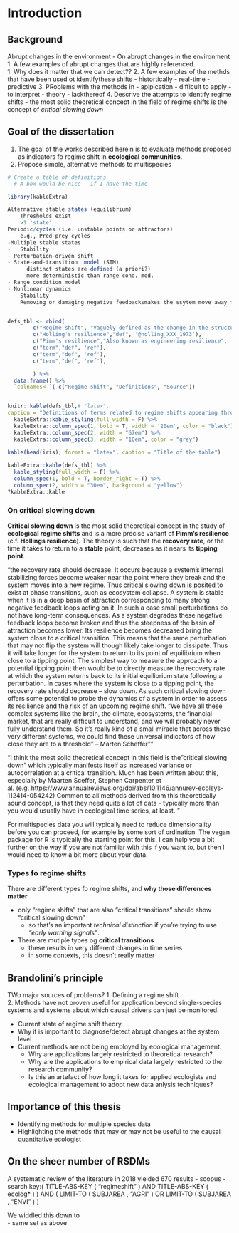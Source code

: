 # Introduction {#intro-chapter}

## Background  
Abrupt changes in the environment 
- On abrupt changes in the environment
1. A few examples of abrupt changes that are highly referenced.   
1. Why does it matter that we can detect??
2. A few examples of the methds that have  been used ot identifythese shifts
  - histortically
  - real-time 
  - predictive
3. PRoblems with the methods in 
  - aplpication
    - difficult to apply
    - to interpret
  - theory - lackthereof
4. Descrive the attempts to identify regime shifts
  - the most solid theoretical concept in the field of regime shifts is the concept of *critical slowing down* 

## Goal of the dissertation 
1. The goal of the works described herein is to evaluate methods proposed as indicators fo regime shift in **ecological communities**.   
1. Propose simple, alternative methods to multispecies 

```r
# Create a table of definitions 
  # A box would be nice - if I have the time

library(kableExtra)

Alternative stable states (equilibrium)
	Thresholds exist
	>1 'state'
Periodic/cycles (i.e. unstable points or attractors)
	e.g., Pred-prey cycles
-Multiple stable states
-	Stability
- Perturbation-driven shift
- State-and-transition  model (STM)
	  distinct states are defined (a priori?)
	  more deterministic than range cond. mod.
- Range condition model
- Nonlinear dynamics
-	Stability
  	Removing or damaging negative feedbacksmakes the ssytem move away from the stable equilibrium attractor


defs_tbl <- rbind(
        c("Regime shift", "Vaguely defined as the change in the structure or functioning of a system." , 'ref'), 
        c("Holling's resilience","def", '@holling_XXX_1973'), 
        c("Pimm's resilience","Also known as engineering resilience", 'ref'), 
        c("term","def", 'ref'), 
        c("term","def", 'ref'), 
        c("term","def", 'ref'), 

        ) %>%
  data.frame() %>% 
  `colnames<-`( c("Regime shift", "Definitions", "Source"))


knitr::kable(defs_tbl,# "latex",
caption = "Definitions of terms related to regime shifts appearing throughout this work. Terms are higlighted in bold in the following section only.") %>%
  kableExtra::kable_styling(full_width = F) %>%
  kableExtra::column_spec(1, bold = T, width = '20em', color = "black") %>% # adjsts column width to provide flexibility for text columns
  kableExtra::column_spec(2, width = "67em") %>% 
  kableExtra::column_spec(3, width = "10em", color = "grey") 
  
kable(head(iris), format = "latex", caption = "Title of the table")

kableExtra::kable(defs_tbl) %>%
  kable_styling(full_width = F) %>%
  column_spec(1, bold = T, border_right = T) %>%
  column_spec(2, width = "30em", background = "yellow")
?kableExtra::kable
```
<!-- Here is my reference to a table (\#tab:defs_tbl)  -->

### On critical slowing down    
 
**Critical slowing down** is the most solid theoretical concept in the study of **ecological regime shifts** and is a more precise variant of **Pimm's resilience** (c.f. **Hollings resilience**). The theory is such that the **recovery rate**, or the time it takes to return to a **stable** point, decreases as it nears its **tipping point**.


"the recovery rate should decrease. It occurs because a system’s internal stabilizing forces become weaker near the point where they break and the system moves into a new regime. Thus critical slowing down is posited to exist at phase transitions, such as ecosystem collapse. A system is stable when it is in a deep basin of attraction corresponding to many strong negative feedback loops acting on it. In such a case small perturbations do not have long-term consequences. As a system degrades these negative feedback loops become broken and thus the steepness of the basin of attraction becomes lower.
Its resilience becomes decreased bring the system close to a critical transition. This means that the same perturbation that may not flip the system will though likely take longer to dissipate. Thus it will take longer for the system to return to its point of equilibrium when close to a tipping point. The simplest way to measure the approach to a potential tipping point then would be to directly measure the recovery rate at which the system returns back to its initial equilibrium state following a perturbation. In cases where the system is close to a tipping point, the recovery rate should decrease – slow down. As such critical slowing down offers some potential to probe the dynamics of a system in order to assess its resilience and the risk of an upcoming regime shift. “We have all these complex systems like the brain, the climate, ecosystems, the financial market, that are really difficult to understand, and we will probably never fully understand them. So it’s really kind of a small miracle that across these very different systems, we could find these universal indicators of how close they are to a threshold” – Marten Scheffer""

 "I think the most solid theoretical concept in this field is the "critical slowing down" which typically manifests itself as increased variance or autocorrelation at a critical transition. Much has been written about this, especially by Maarten Sceffer, Stephen Carpenter et al. (e.g. https://www.annualreviews.org/doi/abs/10.1146/annurev-ecolsys-112414-054242) Common to all methods derived from this theoretically sound concept, is that they need quite a lot of data - typically more than you would usually have in ecological time series, at least. "

For multispecies data you will typically need to reduce dimensionality before you can proceed, for example by some sort of ordination. The vegan package for R is typically the starting point for this. I can help you a bit further on the way if you are not familiar with this if you want to, but then I would need to know a bit more about your data.


### Types fo regime shifts
There are different types fo regime shifts, and **why those differences matter**  

  * only “regime shifts” that are also “critical transitions” should show “critical slowing down”  
    - so that’s an important *technical distinction* if you’re trying to use *“early warning signals”*.   
  * There are mutiple types og **critical transitions**  
    - these results in very different changes in time series  
    - in some contexts, this doesn't really matter  
    
## Brandolini's principle    
    
TWo major sources of problems?
1. Defining a regime shift  
2. Methods have not proven useful for application beyond single-species systems and systems about which causal drivers can just be monitored.

- Current state of regime shift theory
- Why it is important to diagnose/detect abrupt changes at the system level
- Current methods are not being employed by ecological management. 
    - Why are applications largely restricted to theoretical research?
    - Why are the applications to empirical data largely restricted to the research community?
    - Is this an artefact of how long it takes for applied ecologists and ecological management to adopt new data anlysis techniques?

## Importance of this thesis  
- Identifying methods for multiple species data
- Highlighting the methods that may or may not be useful to the causal quantitative ecologist


## On the sheer number of RSDMs

A systematic review of the literature in 2018 yielded  670 results
  - scopus
  - search key:( TITLE-ABS-KEY ( "regimeshift" )  AND  TITLE-ABS-KEY ( ecolog* ) )  AND  ( LIMIT-TO ( SUBJAREA ,  "AGRI" )  OR  LIMIT-TO ( SUBJAREA ,  "ENVI" ) ) 

We widdled this down to  
  - same set as above


